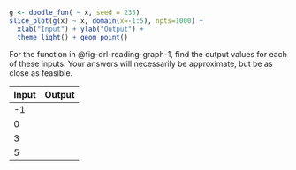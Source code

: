 ::: {#drl-04-reading-graph-1}

::: {#fig-function-graph-1}
```r
g <- doodle_fun( ~ x, seed = 235)
slice_plot(g(x) ~ x, domain(x=-1:5), npts=1000) + 
  xlab("Input") + ylab("Output") + 
  theme_light() + geom_point()
```


::: 


For the function in @fig-drl-reading-graph-1, find the output values for each of these inputs. Your answers will necessarily be approximate, but be as close as feasible.

Input | Output
------|--------
-1    |
0     |
3     |
5     |


:::
